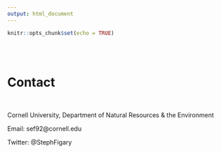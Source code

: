 ```yaml
---
output: html_document
---
```


```r
knitr::opts_chunk$set(echo = TRUE)
```

<br>
<br>

# **Contact**

<br>

Cornell University, Department of Natural Resources & the Environment

Email: sef92@cornell.edu

Twitter: @StephFigary